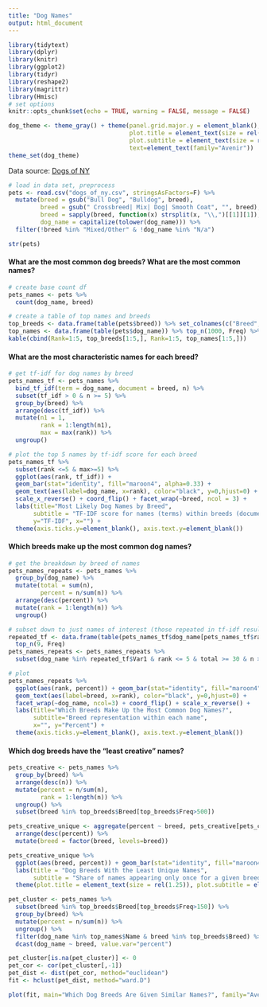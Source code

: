 ```yaml
---
title: "Dog Names"
output: html_document
---
```


```r
library(tidytext)
library(dplyr)
library(knitr)
library(ggplot2)
library(tidyr)
library(reshape2)
library(magrittr)
library(Hmisc)
# set options
knitr::opts_chunk$set(echo = TRUE, warning = FALSE, message = FALSE)

dog_theme <- theme_gray() + theme(panel.grid.major.y = element_blank(), 
                                  plot.title = element_text(size = rel(2)), 
                                  plot.subtitle = element_text(size = rel(1.25)),
                                  text=element_text(family="Avenir"))
theme_set(dog_theme)
```

Data source: [Dogs of NY](https://fusiontables.google.com/data?docid=1pKcxc8kzJbBVzLu_kgzoAMzqYhZyUhtScXjB0BQ#rows:id=1)  

```r
# load in data set, preprocess
pets <- read.csv("dogs_of_ny.csv", stringsAsFactors=F) %>%
  mutate(breed = gsub("Bull Dog", "Bulldog", breed),
         breed = gsub(" Crossbreed| Mix| Dog| Smooth Coat", "", breed),
         breed = sapply(breed, function(x) strsplit(x, "\\,")[[1]][1]),
         dog_name = capitalize(tolower(dog_name))) %>%
  filter(!breed %in% "Mixed/Other" & !dog_name %in% "N/a")

str(pets)
```

#### What are the most common dog breeds? What are the most common names?  

```r
# create base count df
pets_names <- pets %>%
  count(dog_name, breed) 

# create a table of top names and breeds
top_breeds <- data.frame(table(pets$breed)) %>% set_colnames(c("Breed", "Freq")) %>% arrange(desc(Freq))
top_names <- data.frame(table(pets$dog_name)) %>% top_n(1000, Freq) %>% set_colnames(c("Name", "Freq")) %>% arrange(desc(Freq))
kable(cbind(Rank=1:5, top_breeds[1:5,], Rank=1:5, top_names[1:5,]))
```


#### What are the most characteristic names for each breed?  

```r
# get tf-idf for dog names by breed
pets_names_tf <- pets_names %>%
  bind_tf_idf(term = dog_name, document = breed, n) %>%
  subset(tf_idf > 0 & n >= 5) %>%
  group_by(breed) %>%
  arrange(desc(tf_idf)) %>%
  mutate(n1 = 1,
         rank = 1:length(n1),
         max = max(rank)) %>%
  ungroup() 

# plot the top 5 names by tf-idf score for each breed
pets_names_tf %>% 
  subset(rank <=5 & max>=5) %>% 
  ggplot(aes(rank, tf_idf)) + 
  geom_bar(stat="identity", fill="maroon4", alpha=0.33) + 
  geom_text(aes(label=dog_name, x=rank), color="black", y=0,hjust=0) +
  scale_x_reverse() + coord_flip() + facet_wrap(~breed, ncol = 3) +
  labs(title="Most Likely Dog Names by Breed", 
       subtitle = "TF-IDF score for names (terms) within breeds (documents)",
       y="TF-IDF", x="") +
  theme(axis.ticks.y=element_blank(), axis.text.y=element_blank()) 
```


#### Which breeds make up the most common dog names?   

```r
# get the breakdown by breed of names 
pets_names_repeats <- pets_names %>% 
  group_by(dog_name) %>%
  mutate(total = sum(n),
         percent = n/sum(n)) %>%
  arrange(desc(percent)) %>%
  mutate(rank = 1:length(n)) %>%
  ungroup()

# subset down to just names of interest (those repeated in tf-idf results)
repeated_tf <- data.frame(table(pets_names_tf$dog_name[pets_names_tf$rank <= 5 & pets_names_tf$max>=5])) %>%
  top_n(9, Freq)
pets_names_repeats <- pets_names_repeats %>%
  subset(dog_name %in% repeated_tf$Var1 & rank <= 5 & total >= 30 & n > 1)

# plot
pets_names_repeats %>% 
  ggplot(aes(rank, percent)) + geom_bar(stat="identity", fill="maroon4", alpha=0.33) + 
  geom_text(aes(label=breed, x=rank), color="black", y=0,hjust=0) +
  facet_wrap(~dog_name, ncol=3) + coord_flip() + scale_x_reverse() +
  labs(title="Which Breeds Make Up the Most Common Dog Names?", 
       subtitle="Breed representation within each name",
       x="", y="Percent") +
  theme(axis.ticks.y=element_blank(), axis.text.y=element_blank()) 
```

#### Which dog breeds have the "least creative" names?  
```r
pets_creative <- pets_names %>%
  group_by(breed) %>%
  arrange(desc(n)) %>%
  mutate(percent = n/sum(n),
         rank = 1:length(n)) %>%
  ungroup() %>%
  subset(breed %in% top_breeds$Breed[top_breeds$Freq>500])

pets_creative_unique <- aggregate(percent ~ breed, pets_creative[pets_creative$n == 1,], sum) %>%
  arrange(desc(percent)) %>%
  mutate(breed = factor(breed, levels=breed))

pets_creative_unique %>% 
  ggplot(aes(breed, percent)) + geom_bar(stat="identity", fill="maroon4", alpha=0.75) + coord_flip() +
  labs(title = "Dog Breeds With the Least Unique Names",
       subtitle = "Share of names appearing only once for a given breed", x = "", y = "% Names Appearing Only Once") +
  theme(plot.title = element_text(size = rel(1.25)), plot.subtitle = element_text(size = rel(1)))

```

```r
pet_cluster <- pets_names %>%
  subset(breed %in% top_breeds$Breed[top_breeds$Freq>150]) %>%
  group_by(breed) %>%
  mutate(percent = n/sum(n)) %>%
  ungroup() %>%
  filter(dog_name %in% top_names$Name & breed %in% top_breeds$Breed) %>%
  dcast(dog_name ~ breed, value.var="percent") 

pet_cluster[is.na(pet_cluster)] <- 0
pet_cor <- cor(pet_cluster[,-1])
pet_dist <- dist(pet_cor, method="euclidean")
fit <- hclust(pet_dist, method="ward.D")

plot(fit, main="Which Dog Breeds Are Given Similar Names?", family="Avenir")

```







